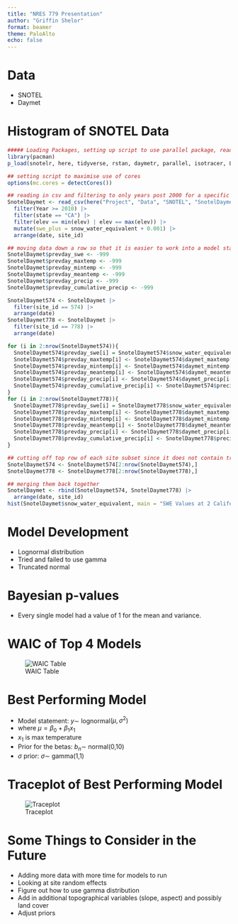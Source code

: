 ```yaml
---
title: "NRES 779 Presentation"
author: "Griffin Shelor"
format: beamer
theme: PaloAlto
echo: false
---
```


# Data
- SNOTEL
- Daymet

# Histogram of SNOTEL Data
```r
##### Loading Packages, setting up script to use parallel package, reading in data #####
library(pacman)
p_load(snotelr, here, tidyverse, rstan, daymetr, parallel, isotracer, LaplacesDemon, rjags, loo, gt, gtExtras, RColorBrewer, ggpubr, webshot2, pals)

## setting script to maximise use of cores
options(mc.cores = detectCores())

## reading in csv and filtering to only years post 2000 for a specific site because any other model would 
SnotelDaymet <- read_csv(here("Project", "Data", "SNOTEL", "SnotelDaymetClean.csv")) |>
  filter(Year >= 2010) |>
  filter(state == "CA") |>
  filter(elev == min(elev) | elev == max(elev)) |>
  mutate(swe_plus = snow_water_equivalent + 0.001) |>
  arrange(date, site_id)

## moving data down a row so that it is easier to work into a model statement and Stan data list
SnotelDaymet$prevday_swe <- -999
SnotelDaymet$prevday_maxtemp <- -999
SnotelDaymet$prevday_mintemp <- -999
SnotelDaymet$prevday_meantemp <- -999
SnotelDaymet$prevday_precip <- -999
SnotelDaymet$prevday_cumulative_precip <- -999

SnotelDaymet574 <- SnotelDaymet |>
  filter(site_id == 574) |>
  arrange(date)
SnotelDaymet778 <- SnotelDaymet |>
  filter(site_id == 778) |>
  arrange(date)

for (i in 2:nrow(SnotelDaymet574)){
  SnotelDaymet574$prevday_swe[i] = SnotelDaymet574$snow_water_equivalent[i-1]
  SnotelDaymet574$prevday_maxtemp[i] <- SnotelDaymet574$daymet_maxtemp[i-1]
  SnotelDaymet574$prevday_mintemp[i] <- SnotelDaymet574$daymet_mintemp[i-1]
  SnotelDaymet574$prevday_meantemp[i] <- SnotelDaymet574$daymet_meantemp[i-1]
  SnotelDaymet574$prevday_precip[i] <- SnotelDaymet574$daymet_precip[i-1]
  SnotelDaymet574$prevday_cumulative_precip[i] <- SnotelDaymet574$precipitation_cumulative[i-1]
}
for (i in 2:nrow(SnotelDaymet778)){
  SnotelDaymet778$prevday_swe[i] = SnotelDaymet778$snow_water_equivalent[i-1]
  SnotelDaymet778$prevday_maxtemp[i] <- SnotelDaymet778$daymet_maxtemp[i-1]
  SnotelDaymet778$prevday_mintemp[i] <- SnotelDaymet778$daymet_mintemp[i-1]
  SnotelDaymet778$prevday_meantemp[i] <- SnotelDaymet778$daymet_meantemp[i-1]
  SnotelDaymet778$prevday_precip[i] <- SnotelDaymet778$daymet_precip[i-1]
  SnotelDaymet778$prevday_cumulative_precip[i] <- SnotelDaymet778$precipitation_cumulative[i-1]
}

## cutting off top row of each site subset since it does not contain true previous day information
SnotelDaymet574 <- SnotelDaymet574[2:nrow(SnotelDaymet574),]
SnotelDaymet778 <- SnotelDaymet778[2:nrow(SnotelDaymet778),]

## merging them back together
SnotelDaymet <- rbind(SnotelDaymet574, SnotelDaymet778) |>
  arrange(date, site_id)
hist(SnotelDaymet$snow_water_equivalent, main = "SWE Values at 2 California SNOTEL Sites between 2010 and 2022")
```

# Model Development

- Lognormal distribution
- Tried and failed to use gamma
- Truncated normal

# Bayesian p-values

- Every single model had a value of 1 for the mean and variance.

# WAIC of Top 4 Models

![WAIC Table](/Users/gshelor/Documents/NRES779/Project/Outputs/WAICTable.png)


# Best Performing Model
- Model statement: $y \sim$ lognormal$(\mu, \sigma^2)$
- where $\mu = \beta_0 + \beta_1 x_1$
- $x_1$ is max temperature
- Prior for the betas: $b_n \sim$ normal(0,10)
- $\sigma$ prior: $\sigma \sim$ gamma(1,1)

# Traceplot of Best Performing Model
![Traceplot](/Users/gshelor/Documents/NRES779/Project/Outputs/Model3Traceplot.png)

# Some Things to Consider in the Future
- Adding more data with more time for models to run
- Looking at site random effects
- Figure out how to use gamma distribution
- Add in additional topographical variables (slope, aspect) and possibly land cover
- Adjust priors

